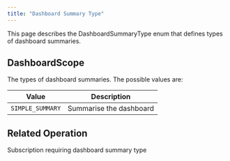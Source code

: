 ```yaml
---
title: "Dashboard Summary Type"
---
```


This page describes the DashboardSummaryType enum that defines types of dashboard summaries.

## DashboardScope

The types of dashboard summaries. The possible values are:

| Value       | Description                          |
| ----------- | ------------------------------------ |
| `SIMPLE_SUMMARY` | Summarise the dashboard  |

## Related Operation

<CardGroup cols={2}>
  <Card title="Dashboard Summary" icon="magnifying-glass" href="/integrations/graphql-api/subscriptions/dashboard-summary">
    Subscription requiring dashboard summary type
  </Card>
</CardGroup>